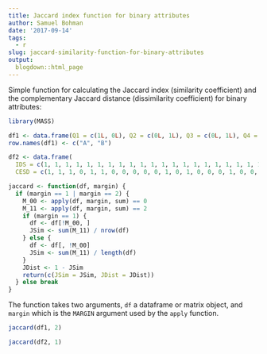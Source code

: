 ```yaml
---
title: Jaccard index function for binary attributes
author: Samuel Bohman
date: '2017-09-14'
tags:
  - r
slug: jaccard-similarity-function-for-binary-attributes
output:
  blogdown::html_page
---
```


Simple function for calculating the Jaccard index (similarity coefficient) and the complementary Jaccard distance (dissimilarity coefficient) for binary attributes: 

```r
library(MASS)

df1 <- data.frame(Q1 = c(1L, 0L), Q2 = c(0L, 1L), Q3 = c(0L, 1L), Q4 = c(1L, 0L), Q5 = c(1L, 1L), Q6 = c(0L, 0L))
row.names(df1) <- c("A", "B")

df2 <- data.frame(
  IDS = c(1, 1, 1, 1, 1, 1, 1, 1, 1, 1, 1, 1, 1, 1, 1, 1, 1, 1, 1, 1, 1, 1, 1, 1, 1, 1, 1, 1, 1, 1, 1, 0, 0, 0, 0, 0, 0, 0, 0, 0, 0, 0, 0), 
  CESD = c(1, 1, 1, 0, 1, 1, 0, 0, 0, 0, 0, 1, 0, 1, 0, 0, 0, 1, 0, 0, 0, 0, 0, 0, 0, 0, 0, 0, 0, 0, 0, 1, 1, 1, 1, 1, 1, 1, 1, 1, 1, 1, 1))

jaccard <- function(df, margin) {
  if (margin == 1 | margin == 2) {
    M_00 <- apply(df, margin, sum) == 0
    M_11 <- apply(df, margin, sum) == 2
    if (margin == 1) {
      df <- df[!M_00, ]
      JSim <- sum(M_11) / nrow(df)
    } else {
      df <- df[, !M_00]
      JSim <- sum(M_11) / length(df)
    }
    JDist <- 1 - JSim
    return(c(JSim = JSim, JDist = JDist))
  } else break
}
```

The function takes two arguments, `df` a dataframe or matrix object, and `margin` which is the `MARGIN` argument used by the `apply` function. 

```r
jaccard(df1, 2)
```

```r
jaccard(df2, 1)
```

